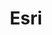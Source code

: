 ---
title: Esri
url: https://www.esri.com/en-us/arcgis/products/imagery-remote-sensing/overview
image: ./media/esri.jpg
group: Bronze
---